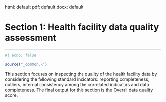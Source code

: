 html: default pdf: default docx: default

# Section 1: Health facility data quality assessment

------------------------------------------------------------------------

```r
#| echo: false

source("_common.R")
```

This section focuses on inspecting the quality of the health facility data by considering the following standard indicators: reporting completeness, outliers, internal consistency among the correlated indicators and data completeness. The final output for this section is the Overall data quality score.

##  {#numerators-assessment}
